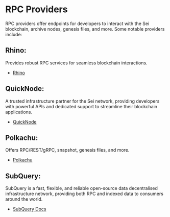 # RPC Providers

RPC providers offer endpoints for developers to interact with the Sei blockchain, archive nodes, genesis files, and more. Some notable providers include:

## **Rhino**:
Provides robust RPC services for seamless blockchain interactions.
   - [Rhino](https://rhinostake.com/#)

## **QuickNode**:
A trusted infrastructure partner for the Sei network, providing developers with powerful APIs and dedicated support to streamline their blockchain applications.
   - [QuickNode](https://quicknode.notion.site/QuickNode-Benefits-for-Sei-Developers-055595fe29354fc6b8de2c2d354d0972)

## **Polkachu**:
Offers RPC/REST/gRPC, snapshot, genesis files, and more.
   - [Polkachu](https://polkachu.com/networks/sei)

## **SubQuery**:
SubQuery is a fast, flexible, and reliable open-source data decentralised infrastructure network, providing both RPC and indexed data to consumers around the world.
   - [SubQuery Docs](https://academy.subquery.network/indexer/quickstart/quickstart_chains/cosmos-sei.html)
